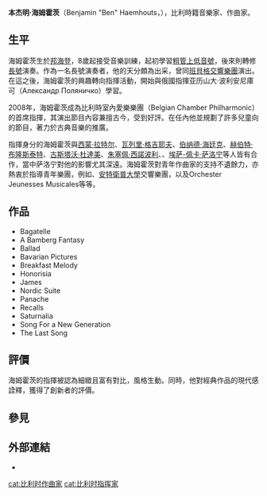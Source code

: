 {{BLP unsourced|time=2021-11-02T01:48:48+00:00}}
'''本杰明·海姆霍茨'''（Benjamin "Ben" Haemhouts，{{bd|1972年|||}}），比利時籍音樂家、作曲家。

== 生平 ==
海姆霍茨生於[[邦海登|邦海登]]，8歲起接受音樂訓練，起初學習[[粗管上低音號|粗管上低音號]]，後來則轉修[[長號|長號]]演奏。作為一名長號演奏者，他的天分頗為出采，曾同[[班貝格交響樂團|班貝格交響樂團]]演出{{cn}}。在這之後，海姆霍茨的興趣轉向指揮活動，開始與俄國指揮亚历山大·波利安尼庫可（Александр Поляничко）學習。

2008年，海姆霍茨成為比利時室內愛樂樂團（Belgian Chamber Philharmonic）的首席指揮，其演出節目內容兼擅古今，受到好評。在任內他並規劃了許多兒童向的節目，著力於古典音樂的推廣。

指揮身分的海姆霍茨與[[西蒙·拉特尔|西蒙·拉特尔]]、[[瓦列里·阿比萨洛维奇·格吉耶夫|瓦列里·格吉耶夫]]、[[伯纳德·海廷克|伯纳德·海廷克]]、[[赫伯特·布隆斯泰特|赫伯特·布隆斯泰特]]、[[古斯塔沃·杜達美|古斯塔沃·杜達美]]、[[朱塞佩·西諾波利|朱塞佩·西諾波利]]、{{le|喬納森·諾特|Jonathan Nott}}、[[埃萨-佩卡·萨洛宁|埃萨-佩卡·萨洛宁]]等人皆有合作，當中萨洛宁對他的影響尤其深遠。海姆霍茨對青年作曲家的支持不遺餘力，亦熱衷於指導青年樂團，例如{{link-de|德意志青年愛樂樂團|Junge Deutsche Philharmonie}}、[[安特衛普大學|安特衛普大學]]交響樂團，以及Orchester Jeunesses Musicales{{譯名請求}}等等。

== 作品 ==
* Bagatelle
* A Bamberg Fantasy
* Ballad
* Bavarian Pictures
* Breakfast Melody
* Honorisia
* James
* Nordic Suite
* Panache
* Recalls
* Saturnalia
* Song For a New Generation
* The Last Song

== 評價 ==
海姆霍茨的指揮被認為細緻且富有對比，風格生動。同時，他對經典作品的現代感詮釋，獲得了創新者的評價。

== 參見 ==
{{Portal box|人物}}

== 外部連結 ==
* {{官方網站|http://www.haemhouts.be/index.html}}

{{authority control}}
{{DEFAULTSORT:Haemhouts}}
[[cat:比利时作曲家|cat:比利时作曲家]]
[[cat:比利时指挥家|cat:比利时指挥家]]